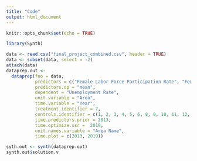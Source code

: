 ```yaml
---
title: "Code"
output: html_document
---
```


```r
knitr::opts_chunk$set(echo = TRUE)
```

```r
library(Synth)

data <- read.csv("final_project_combined.csv", header = TRUE)
data <- subset(data, select = -2)
attach(data)
dataprep.out <- 
  dataprep(foo = data,
           predictors = c("Female Labor Force Participation Rate", "Female", "African American", "Hispanic", "Bachelor's or more", "Manufacturing",  "Agriculture and Mining", "Immigrant", "Poverty Level", "Median Age", "Median Household Income"),
           predictors.op = "mean",
           dependent = "Unemployment Rate",
           unit.variable = "Area",
           time.variable = "Year",
           treatment.identifier = 7,
           controls.identifier = c(1, 2, 3, 4, 5, 6, 8, 9, 10, 11, 12, 13, 14, 15, 16, 17, 18),
           time.predictors.prior = 2013,
           time.optimize.ssr =  2019,
           unit.names.variable = "Area Name",
           time.plot = c(2013, 2019))

syth.out <- synth(dataprep.out)
synth.out$solution.v
```

```r

```
